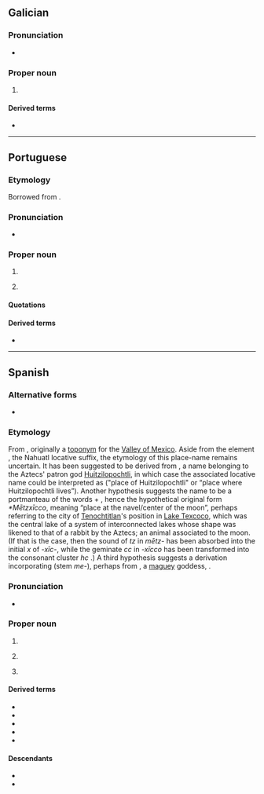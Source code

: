 {{also|Mexico}}
==Galician==
{{wikipedia|lang=gl}}

===Pronunciation===
* {{IPA|gl|/mɛ.ʃi.kʊ/}}

===Proper noun===
{{gl-proper noun|m}}

# {{place|gl|country|continent/North America|t1=Mexico}}

====Derived terms====
* {{l|gl|mexicano}}

----

==Portuguese==
{{wikipedia|lang=pt}}

===Etymology===
Borrowed from {{bor|pt|es|México}}.

===Pronunciation===
{{pt-IPA|Méchico}}
* {{hyph|pt|Mé|xi|co}}

===Proper noun===
{{pt-proper noun|m}}

# {{place|pt|country|continent/North America|t1=Mexico}}
# {{place|pt|capital city|c/Mexico|t1=Mexico City}}
#: {{syn|pt|Cidade do México}}

====Quotations====
{{seeCites|pt}}

====Derived terms====
* {{l|pt|mexicano}}

----

==Spanish==
{{wikipedia|lang=es}}

===Alternative forms===
* {{alter|es|Méjico||rare}}

===Etymology===
From {{bor|es|nci|Mēxihco}}, originally a [[toponym]] for the [[w:Valley of Mexico|Valley of Mexico]]. Aside from the element {{m|nci|-co}}, the Nahuatl locative suffix, the etymology of this place-name remains uncertain. It has been suggested to be derived from {{m|nci|Mexihtli|Mēxihtli}}, a name belonging to the Aztecs' patron god [[Huitzilopochtli]], in which case the associated locative name could be interpreted as ("place of Huitzilopochtli" or “place where Huitzilopochtli lives”). Another hypothesis suggests the name to be a portmanteau of the words {{m|nci|mētztli||moon}} + {{m|nci|xīctli||navel}}, hence the hypothetical original form ''*Mētzxīcco'', meaning “place at the navel/center of the moon”, perhaps referring to the city of [[Tenochtitlan]]'s position in [[w:Lake Texcoco|Lake Texcoco]], which was the central lake of a system of interconnected lakes whose shape was likened to that of a rabbit by the Aztecs; an animal associated to the moon. (If that is the case, then the sound of ''tz'' {{IPAchar|/t͡s/}} in ''mētz-'' has been absorbed into the initial ''x'' {{IPAchar|/ʃ/}} of ''-xīc-'', while the geminate ''cc'' {{IPAchar|/kː/}} in ''-xīcco'' has been transformed into the consonant cluster ''hc'' {{IPAchar|/ʔk/}}.) A third hypothesis suggests a derivation incorporating {{m|nci|metl||maguey}} (stem ''me-''), perhaps from {{m|nci|Mēctli}}, a [[maguey]] goddess, {{der|es|azc-pro|}}.

===Pronunciation===
{{es-IPA|Méjico}}
* {{audio|es|Es-mx-México.ogg|Audio (Mexico)}}

===Proper noun===
{{es-proper noun|m}}

# {{place|es|country|continent/North America|t1=Mexico}}
# {{place|es|state|c/Mexico|capital=Toluca}}
#: {{syn|es|Estado de México}}
# {{lb|es|Mexico}} {{place|es|capital city|c/Mexico|t1=Mexico City}}
#: {{syn|es|Ciudad de México}}

====Derived terms====
* {{l|es|Estado de México}}
* {{l|es|golfo de México}}
* {{l|es|mexicano}}
* {{l|es|mexiquense}}
* {{l|es|Nuevo México}}

====Descendants====
* {{desc|en|Mexico|bor=1}}
* {{desc|pt|Mexico|bor=1}}
